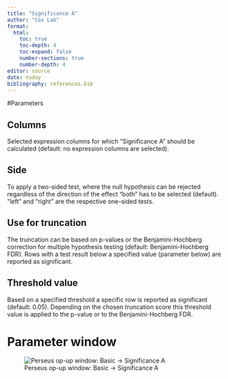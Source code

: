 ```yaml
---
title: "Significance A"
author: "Cox Lab"
format: 
  html:
    toc: true
    toc-depth: 4
    toc-expand: false
    number-sections: true
    number-depth: 4
editor: source
date: today
bibliography: references.bib
---
```


```{=html}
<!-- This comment and the line above it must be preserved when editing this file!
The recommended sections are these, but they may be changed on a case by case basis.
===== Detailed description =====
===== Parameters =====
===== Theoretical background =====
===== Examples =====
Make changes only below this line! -->
```
#Parameters

## Columns

Selected expression columns for which "Significance A" should be calculated (default: no expression columns are selected).

## Side

To apply a two-sided test, where the null hypothesis can be rejected regardless of the direction of the effect "both" has to be selected (default). "left" and "right" are the respective one-sided tests.

## Use for truncation

The truncation can be based on p-values or the Benjamini-Hochberg correction for multiple hypothesis testing (default: Benjamini-Hochberg FDR). Rows with a test result below a specified value (parameter below) are reported as significant.

## Threshold value

Based on a specified threshold a specific row is reported as significant (default: 0.05). Depending on the chosen truncation score this threshold value is applied to the p-value or to the Benjamini-Hochberg FDR.

# Parameter window

![Perseus op-up window: Basic -\> Significance A](images/basic-significance_a-edited.png)
